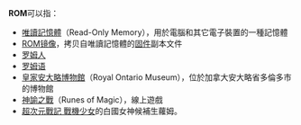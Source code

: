 {{noteTA
|G1=IT
|1=zh-cn:魔法之门; zh-tw:神諭之戰;
}}
'''ROM'''可以指：
* [[唯讀記憶體|唯讀記憶體]]（Read-Only Memory），用於電腦和其它電子裝置的一種記憶體
* [[ROM镜像|ROM镜像]]，拷贝自唯讀記憶體的[[固件|固件]]副本文件
* [[罗姆人|罗姆人]]
* [[罗姆语|罗姆语]]
* [[皇家安大略博物館|皇家安大略博物館]]（Royal Ontario Museum），位於加拿大安大略省多倫多市的博物館
* [[神諭之戰|神諭之戰]]（Runes of Magic），線上遊戲
* [[超次元戰記_戰機少女|超次元戰記 戰機少女]]的白國女神候補生蘿姆。

{{disambig|Cat=三字拉丁字母缩写消歧义}}